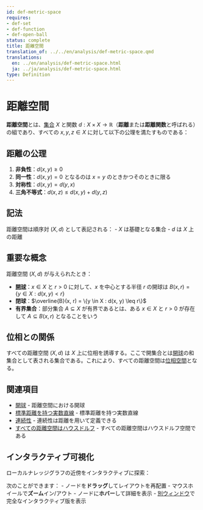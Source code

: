 ```yaml
---
id: def-metric-space
requires:
- def-set
- def-function
- def-open-ball
status: complete
title: 距離空間
translation_of: ../../en/analysis/def-metric-space.qmd
translations:
  en: ../en/analysis/def-metric-space.html
  ja: ../ja/analysis/def-metric-space.html
type: Definition
---
```


# 距離空間 {#def-metric-space}

**距離空間**とは、[集合](../logic-set-theory/def-set.qmd) $X$ と関数 $d: X \times X \to \mathbb{R}$（**距離**または**距離関数**と呼ばれる）の組であり、すべての $x, y, z \in X$ に対して以下の公理を満たすものである：

## 距離の公理

1. **非負性**：$d(x, y) \geq 0$
2. **同一性**：$d(x, y) = 0$ となるのは $x = y$ のときかつそのときに限る
3. **対称性**：$d(x, y) = d(y, x)$
4. **三角不等式**：$d(x, z) \leq d(x, y) + d(y, z)$

## 記法

距離空間は順序対 $(X, d)$ として表記される：
- $X$ は基礎となる集合
- $d$ は $X$ 上の距離

## 重要な概念

距離空間 $(X, d)$ が与えられたとき：

- **[開球](def-open-ball.qmd)**：$x \in X$ と $r > 0$ に対して、$x$ を中心とする半径 $r$ の開球は $B(x, r) = \{y \in X : d(x, y) < r\}$
- **閉球**：$\overline{B}(x, r) = \{y \in X : d(x, y) \leq r\}$
- **有界集合**：部分集合 $A \subseteq X$ が有界であるとは、ある $x \in X$ と $r > 0$ が存在して $A \subseteq B(x, r)$ となることをいう

## 位相との関係

すべての距離空間 $(X, d)$ は $X$ 上に位相を誘導する。ここで開集合とは[開球](def-open-ball.qmd)の和集合として表される集合である。これにより、すべての距離空間は[位相空間](../topology/def-topological-space.qmd)となる。

## 関連項目

- [開球](def-open-ball.qmd) - 距離空間における開球
- [標準距離を持つ実数直線](ex-real-line-metric.qmd) - 標準距離を持つ実数直線
- [連続性](def-continuity.qmd) - 連続性は距離を用いて定義できる
- [すべての距離空間はハウスドルフ](../topology/thm-metric-hausdorff.qmd) - すべての距離空間はハウスドルフ空間である

## インタラクティブ可視化

ローカルナレッジグラフの近傍をインタラクティブに探索：

::: {.graph-viz data-id="def-metric-space" data-width="700" data-height="500"}
:::

次のことができます：
- ノードを**ドラッグ**してレイアウトを再配置
- マウスホイールで**ズーム**イン/アウト
- ノードに**ホバー**して詳細を表示
- [別ウィンドウ](../../output/interactive/ja/def-metric-space.html){target="_blank"}で完全なインタラクティブ版を表示
